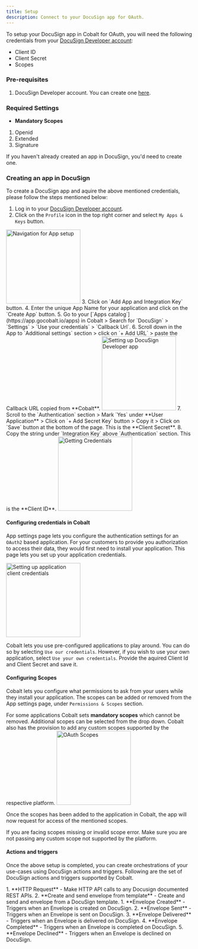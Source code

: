 ```yaml
---
title: Setup
description: Connect to your DocuSign app for OAuth.
---
```

To setup your DocuSign app in Cobalt for OAuth, you will need the following credentials from your [DocuSign Developer account](https://developers.docusign.com/):
- Client ID
- Client Secret
- Scopes

### Pre-requisites

1. DocuSign Developer account. You can create one [here](https://go.docusign.com/o/sandbox/?postActivateUrl=https://developers.docusign.com/).

### Required Settings

* **Mandatory Scopes** 
1. Openid
2. Extended
3. Signature

<Info>If you haven't already created an app in DocuSign, you'd need to create one.</Info>

### Creating an app in DocuSign

To create a DocuSign app and aquire the above mentioned credentials, please follow the steps mentioned below:

1. Log in to your [DocuSign Developer account](https://developers.docusign.com/).
2. Click on the `Profile` icon in the top right corner and select `My Apps & Keys` button.
<img height="200" src="/images/Docusign/Docusign_navigation.png" alt="Navigation for App setup"/>
3. Click on `Add App and Integration Key` button.
4. Enter the unique App Name for your application and click on the `Create App` button.
5. Go to your [`Apps catalog`](https://app.gocobalt.io/apps) in Cobalt > Search for `DocuSign` > `Settings` > `Use your credentials` > `Callback Url`.
6. Scroll down in the App to `Additional settings` section > click on `+ Add URL` > paste the Callback URL copied from **Cobalt**.

<img height="200" src="/images/Docusign/Docusign_config.png" alt="Setting up DocuSign Developer app"/>
7. Scroll to the `Authentication` section > Mark `Yes` under **User Application** > Click on `+ Add Secret Key` button > Copy it > Click on `Save` button at the bottom of the page. This is the **Client Secret**.
8. Copy the string under `Integration Key` above `Authentication` section. This is the **Client ID**.
<img height="200" src="/images/DocuSign/DocuSign_credentials.png" alt="Getting Credentials"/>

#### Configuring credentials in Cobalt
App settings page lets you configure the authentication settings for an `OAuth2` based application. For your customers to provide you authorization to access their data,
they would first need to install your application. This page lets you set up your application credentials.

<img height="200" src="/images/Docusign/Docusign_cobalt.png" alt="Setting up application client credentials"/>

Cobalt lets you use pre-configured applications to play around. You can do so by selecting `Use our credentials`. However, if you wish to use your own application,
select `Use your own credentials`. Provide the aquired Client Id and Client Secret and save it.

#### Configuring Scopes
Cobalt lets you configure what permissions to ask from your users while they install your application. The scopes can be added or removed from the App settings page, under `Permissions & Scopes`
section.

For some applications Cobalt sets **mandatory scopes** which cannot be removed. Additional scopes can be selected from the drop down. Cobalt also has the provision to add any 
custom scopes supported by the respective platform.
<img height="200" src="/images/Docusign/Docusign_scopes.png" alt="OAuth Scopes"/>

Once the scopes has been added to the application in Cobalt, the app will now request for access of the mentioned scopes.

<Warning>
If you are facing scopes missing or invalid scope error. Make sure you are not passing any custom scope not supported by the platform.
</Warning>

#### Actions and triggers
Once the above setup is completed, you can create orchestrations of your use-cases using DocuSign actions and triggers. Following are the set of DocuSign actions and triggers
supported by Cobalt.

<Tabs>
  <Tab title="Actions">
  <AccordionGroup>
     1. **HTTP Request** - Make HTTP API calls to any Docusign documented REST APIs.
     2. **Create and send envelope from template** - Create and send and envelope from a DocuSign template.
    </AccordionGroup>
  </Tab>
  
  <Tab title="Triggers">
         1. **Envelope Created** - Triggers when an Envelope is created on DocuSign.
         2. **Envelope Sent** - Triggers when an Envelope is sent on DocuSign.
         3. **Envelope Delivered** - Triggers when an Envelope is delivered on DocuSign.
         4. **Envelope Completed** - Triggers when an Envelope is completed on DocuSign.
         5. **Envelope Declined** - Triggers when an Envelope is declined on DocuSign.
  </Tab>
</Tabs>